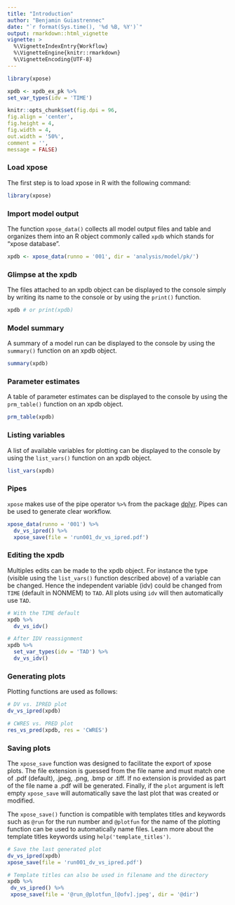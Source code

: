 ```yaml
---
title: "Introduction"
author: "Benjamin Guiastrennec"
date: "`r format(Sys.time(), '%d %B, %Y')`"
output: rmarkdown::html_vignette
vignette: >
  %\VignetteIndexEntry{Workflow}
  %\VignetteEngine{knitr::rmarkdown}
  %\VignetteEncoding{UTF-8}
---
```

  
```r
library(xpose)

xpdb <- xpdb_ex_pk %>% 
set_var_types(idv = 'TIME')

knitr::opts_chunk$set(fig.dpi = 96,
fig.align = 'center', 
fig.height = 4, 
fig.width = 4,
out.width = '50%',
comment = '',
message = FALSE)
```


### Load xpose
The first step is to load xpose in R with the following command:
```r
library(xpose)
```

### Import model output
The function `xpose_data()` collects all model output files and table and organizes them into an R object commonly called `xpdb` which stands for "xpose database".

``` r
xpdb <- xpose_data(runno = '001', dir = 'analysis/model/pk/')
```

### Glimpse at the xpdb
The files attached to an xpdb object can be displayed to the console simply by writing its name to the console or by using the `print()` function.

```r
xpdb # or print(xpdb)
```

### Model summary
A summary of a model run can be displayed to the console by using the `summary()` function on an xpdb object.

```r
summary(xpdb)
```


### Parameter estimates
A table of parameter estimates can be displayed to the console by using the `prm_table()` function on an xpdb object.

```r
prm_table(xpdb)
```


### Listing variables
A list of available variables for plotting can be displayed to the console by using the `list_vars()` function on an xpdb object.

```r
list_vars(xpdb)
```

### Pipes
`xpose` makes use of the pipe operator `%>%` from the package [dplyr](http://dplyr.tidyverse.org). Pipes can be used to generate clear workflow.

```r
xpose_data(runno = '001') %>% 
  dv_vs_ipred() %>% 
  xpose_save(file = 'run001_dv_vs_ipred.pdf')
```

### Editing the xpdb
Multiples edits can be made to the xpdb object. For instance the type (visible using the `list_vars()` function described above) of a variable can be changed. Hence the independent variable (idv) could be changed from `TIME` (default in NONMEM) to `TAD`. All plots using `idv` will then automatically use `TAD`.

```r
# With the TIME default
xpdb %>% 
  dv_vs_idv()

# After IDV reassignment
xpdb %>% 
  set_var_types(idv = 'TAD') %>% 
  dv_vs_idv()
```

### Generating plots
Plotting functions are used as follows:
``` r
# DV vs. IPRED plot
dv_vs_ipred(xpdb)

# CWRES vs. PRED plot
res_vs_pred(xpdb, res = 'CWRES')
```


### Saving plots
The `xpose_save` function was designed to facilitate the export of xpose plots. The file extension is guessed from the file name and must match one of .pdf (default), .jpeg, .png, .bmp or .tiff. If no extension is provided as part of the file name a .pdf will be generated. Finally, if the `plot` argument is left empty `xpose_save` will automatically save the last plot that was created or modified.

The `xpose_save()` function is compatible with templates titles and keywords such as `@run` for the run number and `@plotfun` for the name of the plotting function can be used to automatically name files. Learn more about the template titles keywords using `help('template_titles')`. 


```r
# Save the last generated plot
dv_vs_ipred(xpdb)
xpose_save(file = 'run001_dv_vs_ipred.pdf')

# Template titles can also be used in filename and the directory
xpdb %>% 
 dv_vs_ipred() %>% 
 xpose_save(file = '@run_@plotfun_[@ofv].jpeg', dir = '@dir')
```
